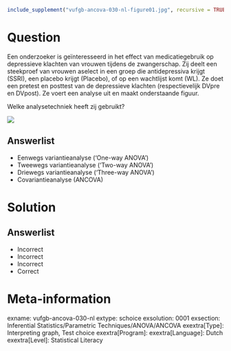 ```{r, echo = FALSE, results = "hide"}
include_supplement("vufgb-ancova-030-nl-figure01.jpg", recursive = TRUE)
```

Question
========

Een onderzoeker is geïnteresseerd in het effect van medicatiegebruik op depressieve klachten van vrouwen tijdens de zwangerschap. Zij deelt een steekproef van vrouwen aselect in een groep die antidepressiva krijgt (SSRI), een placebo krijgt (Placebo), of op een wachtlijst komt (WL). Ze doet een pretest en posttest van de depressieve klachten (respectievelijk DVpre en DVpost). Ze voert een analyse uit en maakt onderstaande figuur. 

Welke analysetechniek heeft zij gebruikt?

![](vufgb-ancova-030-nl-figure01.jpg)
  
Answerlist
----------
* Eenwegs variantieanalyse (‘One-way ANOVA’)
* Tweewegs variantieanalyse (‘Two-way ANOVA’)
* Driewegs variantieanalyse (‘Three-way ANOVA’)
* Covariantieanalyse (ANCOVA)

Solution
========

Answerlist
----------
* Incorrect
* Incorrect
* Incorrect
* Correct

Meta-information
================
exname: vufgb-ancova-030-nl
extype: schoice
exsolution: 0001
exsection: Inferential Statistics/Parametric Techniques/ANOVA/ANCOVA
exextra[Type]: Interpreting graph, Test choice
exextra[Program]: 
exextra[Language]: Dutch
exextra[Level]: Statistical Literacy
